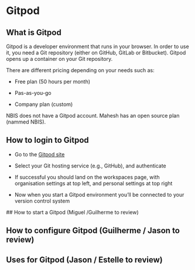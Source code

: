 # Gitpod

## What is Gitpod

Gitpod is a developer environment that runs in your browser. In order to use it, you need a Git repository (either on GitHub, GitLab or Bitbucket). Gitpod opens up a container on your Git repository.

There are different pricing depending on your needs such as:  

- Free plan (50 hours per month)

- Pas-as-you-go  

- Company plan (custom)

NBIS does not have a Gitpod account. Mahesh has an open source plan (nammed NBIS).


## How to login to Gitpod

- Go to the [Gitpod site](https://gitpod.io)

- Select your Git hosting service (e.g., GitHub), and authenticate

- If successful you should land on the workspaces page, with organisation settings at top left, and personal settings at top right

- Now when you start a Gitpod environment you'll be connected to your version control system

## How to start a Gitpod (Miguel /Guilherme to review)

## How to configure Gitpod (Guilherme / Jason to review)

## Uses for Gitpod (Jason / Estelle to review)
